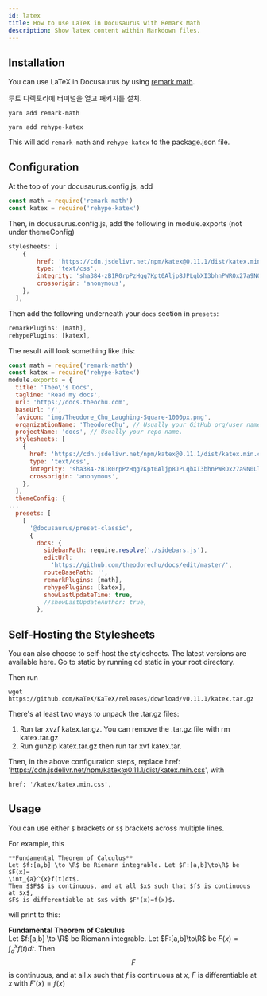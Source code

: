 ```yaml
---
id: latex
title: How to use LaTeX in Docusaurus with Remark Math
description: Show latex content within Markdown files.
---
```


## Installation
You can use LaTeX in Docusaurus by using [remark math](https://github.com/remarkjs/remark-math).

루트 디렉토리에 터미널을 열고 패키지를 설치.

```
yarn add remark-math
```
 
```
yarn add rehype-katex
```

This will add `remark-math` and `rehype-katex` to the package.json file.

## Configuration
At the top of your docusaurus.config.js, add

```js
const math = require('remark-math')
const katex = require('rehype-katex')
```

Then, in docusaurus.config.js, add the following in module.exports (not under themeConfig)

```js
stylesheets: [
    {
        href: 'https://cdn.jsdelivr.net/npm/katex@0.11.1/dist/katex.min.css',
        type: 'text/css',
        integrity: 'sha384-zB1R0rpPzHqg7Kpt0Aljp8JPLqbXI3bhnPWROx27a9N0Ll6ZP/+DiW/UqRcLbRjq',
        crossorigin: 'anonymous',
    },
  ],
```
Then add the following underneath your `docs` section in `presets`:

```js
remarkPlugins: [math],
rehypePlugins: [katex],
```

The result will look something like this:

```js
const math = require('remark-math')
const katex = require('rehype-katex')
module.exports = {
  title: 'Theo\'s Docs',
  tagline: 'Read my docs',
  url: 'https://docs.theochu.com',
  baseUrl: '/',
  favicon: 'img/Theodore_Chu_Laughing-Square-1000px.png',
  organizationName: 'TheodoreChu', // Usually your GitHub org/user name.
  projectName: 'docs', // Usually your repo name.
  stylesheets: [
    {
      href: 'https://cdn.jsdelivr.net/npm/katex@0.11.1/dist/katex.min.css',
      type: 'text/css',
      integrity: 'sha384-zB1R0rpPzHqg7Kpt0Aljp8JPLqbXI3bhnPWROx27a9N0Ll6ZP/+DiW/UqRcLbRjq',
      crossorigin: 'anonymous',
    },
  ],
  themeConfig: {
...
  presets: [
    [
      '@docusaurus/preset-classic',
      {
        docs: {
          sidebarPath: require.resolve('./sidebars.js'),
          editUrl:
            'https://github.com/theodorechu/docs/edit/master/',
          routeBasePath: '',
          remarkPlugins: [math],
          rehypePlugins: [katex],
          showLastUpdateTime: true,
          //showLastUpdateAuthor: true,
        },
```

## Self-Hosting the Stylesheets
You can also choose to self-host the stylesheets. The latest versions are available here.
Go to static by running cd static in your root directory.

Then run

```
wget https://github.com/KaTeX/KaTeX/releases/download/v0.11.1/katex.tar.gz
```

There's at least two ways to unpack the .tar.gz files:

1. Run tar xvzf katex.tar.gz. You can remove the .tar.gz file with rm katex.tar.gz
2. Run gunzip katex.tar.gz then run tar xvf katex.tar.

Then, in the above configuration steps, replace href: 'https://cdn.jsdelivr.net/npm/katex@0.11.1/dist/katex.min.css', with

```
href: '/katex/katex.min.css',
```

## Usage
You can use either `$` brackets or `$$` brackets across multiple lines.

For example, this

```
**Fundamental Theorem of Calculus**  
Let $f:[a,b] \to \R$ be Riemann integrable. Let $F:[a,b]\to\R$ be $F(x)=
\int_{a}^{x}f(t)dt$.
Then $$F$$ is continuous, and at all $x$ such that $f$ is continuous at $x$,
$F$ is differentiable at $x$ with $F'(x)=f(x)$.
```

will print to this:

**Fundamental Theorem of Calculus**  
Let $f:[a,b] \to \R$ be Riemann integrable. Let $F:[a,b]\to\R$ be $F(x)=
\int_{a}^{x}f(t)dt$.
Then $$F$$ is continuous, and at all $x$ such that $f$ is continuous at $x$,
$F$ is differentiable at $x$ with $F'(x)=f(x)$